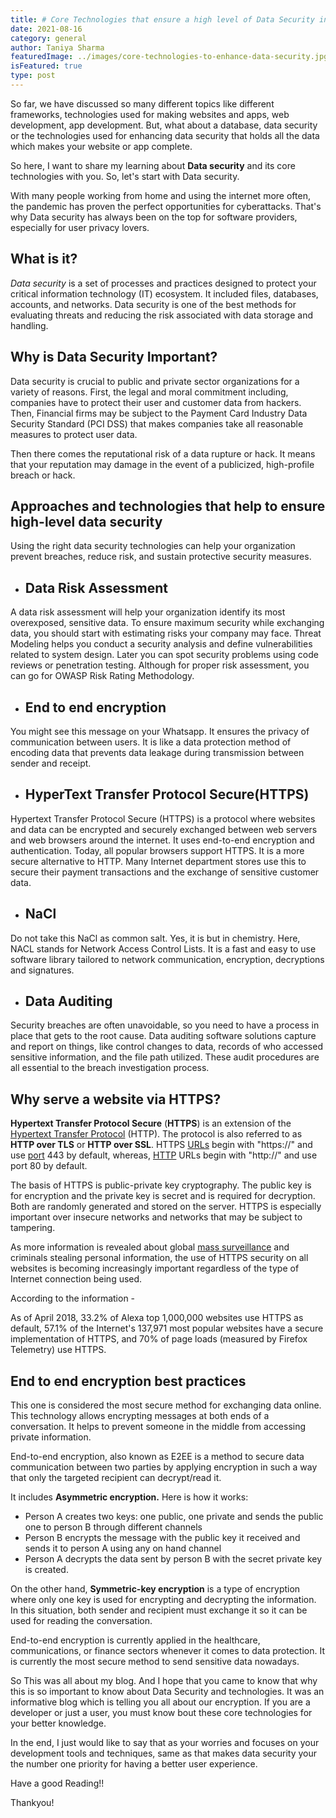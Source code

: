 ```yaml
---
title: # Core Technologies that ensure a high level of Data Security in the Organisation
date: 2021-08-16
category: general
author: Taniya Sharma
featuredImage: ../images/core-technologies-to-enhance-data-security.jpg
isFeatured: true
type: post
---
```


So far, we have discussed so many different topics like different frameworks, technologies used for making websites and apps, web development, app development. But, what about a database, data security or the technologies used for enhancing data security that holds all the data which makes your website or app complete.

So here, I want to share my learning about **Data security** and its core technologies with you. So, let's start with Data security.

With many people working from home and using the internet more often, the pandemic has proven the perfect opportunities for cyberattacks. That's why Data security has always been on the top for software providers, especially for user privacy lovers.

## What is it?

_Data security_ is a set of processes and practices designed to protect your critical information technology (IT) ecosystem. It included files, databases, accounts, and networks. Data security is one of the best methods for evaluating threats and reducing the risk associated with data storage and handling.

## Why is Data Security Important?

Data security is crucial to public and private sector organizations for a variety of reasons. First, the legal and moral commitment including, companies have to protect their user and customer data from hackers. Then, Financial firms may be subject to the Payment Card Industry Data Security Standard (PCI DSS) that makes companies take all reasonable measures to protect user data.

Then there comes the reputational risk of a data rupture or hack. It means that your reputation may damage in the event of a publicized, high-profile breach or hack.

## Approaches and technologies that help to ensure high-level data security

Using the right data security technologies can help your organization prevent breaches, reduce risk, and sustain protective security measures.

 - ## Data Risk Assessment

A data risk assessment will help your organization identify its most overexposed, sensitive data. To ensure maximum security while exchanging data, you should start with estimating risks your company may face. Threat Modeling helps you conduct a security analysis and define vulnerabilities related to system design. Later you can spot security problems using code reviews or penetration testing. Although for proper risk assessment, you can go for OWASP Risk Rating Methodology.

 - ## End to end encryption

You might see this message on your Whatsapp. It ensures the privacy of communication between users. It is like a data protection method of encoding data that prevents data leakage during transmission between sender and receipt.

 - ## HyperText Transfer Protocol Secure(HTTPS)

Hypertext Transfer Protocol Secure (HTTPS) is a protocol where websites and data can be encrypted and securely exchanged between web servers and web browsers around the internet. It uses end-to-end encryption and authentication. Today, all popular browsers support HTTPS. It is a more secure alternative to HTTP. Many Internet department stores use this to secure their payment transactions and the exchange of sensitive customer data.

 - ## NaCl

Do not take this NaCl as common salt. Yes, it is but in chemistry. Here, NACL stands for Network Access Control Lists. It is a fast and easy to use software library tailored to network communication, encryption, decryptions and signatures.

 - ## Data Auditing

Security breaches are often unavoidable, so you need to have a process in place that gets to the root cause. Data auditing software solutions capture and report on things, like control changes to data, records of who accessed sensitive information, and the file path utilized. These audit procedures are all essential to the breach investigation process.

## Why serve a website via HTTPS?

**Hypertext Transfer Protocol Secure** (**HTTPS**) is an extension of the [Hypertext Transfer Protocol](https://en.wikipedia.org/wiki/Hypertext_Transfer_Protocol) (HTTP). The protocol is also referred to as **HTTP over TLS** or **HTTP over SSL**. HTTPS [URLs](https://en.wikipedia.org/wiki/URL) begin with "https://" and use [port](https://en.wikipedia.org/wiki/List_of_TCP_and_UDP_port_numbers) 443 by default, whereas, [HTTP](https://en.wikipedia.org/wiki/HTTP) URLs begin with "http://" and use port 80 by default.

The basis of HTTPS is public-private key cryptography. The public key is for encryption and the private key is secret and is required for decryption. Both are randomly generated and stored on the server. HTTPS is especially important over insecure networks and networks that may be subject to tampering.

As more information is revealed about global [mass surveillance](https://en.wikipedia.org/wiki/Mass_surveillance) and criminals stealing personal information, the use of HTTPS security on all websites is becoming increasingly important regardless of the type of Internet connection being used.

According to the information -

As of April 2018, 33.2% of Alexa top 1,000,000 websites use HTTPS as default, 57.1% of the Internet's 137,971 most popular websites have a secure implementation of HTTPS, and 70% of page loads (measured by Firefox Telemetry) use HTTPS.

## End to end encryption best practices

This one is considered the most secure method for exchanging data online. This technology allows encrypting messages at both ends of a conversation. It helps to prevent someone in the middle from accessing private information.

End-to-end encryption, also known as E2EE is a method to secure data communication between two parties by applying encryption in such a way that only the targeted recipient can decrypt/read it.

It includes **Asymmetric encryption.** Here is how it works:

-   Person A creates two keys: one public, one private and sends the public one to person B through different channels
-   Person B encrypts the message with the public key it received and sends it to person A using any on hand channel
-   Person A decrypts the data sent by person B with the secret private key is created.

On the other hand, **Symmetric-key encryption** is a type of encryption where only one key is used for encrypting and decrypting the information. In this situation, both sender and recipient must exchange it so it can be used for reading the conversation.

  

End-to-end encryption is currently applied in the healthcare, communications, or finance sectors whenever it comes to data protection. It is currently the most secure method to send sensitive data nowadays.

  

So This was all about my blog. And I hope that you came to know that why this is so important to know about Data Security and technologies. It was an informative blog which is telling you all about our encryption. If you are a developer or just a user, you must know bout these core technologies for your better knowledge.

In the end, I just would like to say that as your worries and focuses on your development tools and techniques, same as that makes data security your the number one priority for having a better user experience.

Have a good Reading!!

Thankyou!
